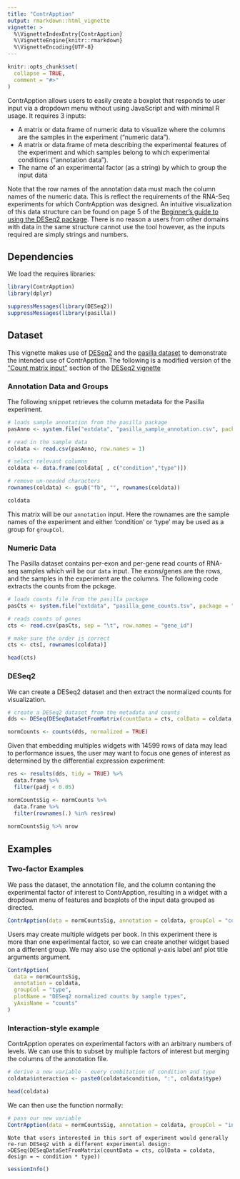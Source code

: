 ```yaml
---
title: "ContrApption"
output: rmarkdown::html_vignette
vignette: >
  %\VignetteIndexEntry{ContrApption}
  %\VignetteEngine{knitr::rmarkdown}
  %\VignetteEncoding{UTF-8}
---
```


```r
knitr::opts_chunk$set(
  collapse = TRUE,
  comment = "#>"
)
```



ContrApption allows users to easily create a boxplot that responds to user input via a dropdown menu without using JavaScript and with minimal R usage. It requires 3 inputs:

  * A matrix or data.frame of numeric data to visualize where the columns are the samples in the experiment ("numeric data").
  * A matrix or data.frame of meta describing the experimental features of the experiment and which samples
  belong to which experimental conditions ("annotation data").
  * The name of an experimental factor (as a string) by which to group the input data
    
Note that the row names of the annotation data must mach the column names of the numeric data. This is reflect the requirements of the RNA-Seq
experiments for which ContrApption was designed. An intuitive visualization of this data structure can be found on page 5 of the [Beginner’s guide to using the DESeq2 package](https://bioc.ism.ac.jp/packages/2.14/bioc/vignettes/DESeq2/inst/doc/beginner.pdf). There is no reason a users from other domains with data in the same structure cannot use the tool however, as the inputs required are simply strings and numbers.

## Dependencies

We load the requires libraries:

```r

library(ContrApption)
library(dplyr)

suppressMessages(library(DESeq2))
suppressMessages(library(pasilla))
```

## Dataset

This vignette makes use of [DESeq2](https://bioconductor.org/packages/release/bioc/html/DESeq2.html) and the [pasilla dataset](https://bioconductor.org/packages/release/data/experiment/html/pasilla.html) to demonstrate the intended use of ContrApption. The following is a modified version of the ["Count matrix input"](http://bioconductor.org/packages/release/bioc/vignettes/DESeq2/inst/doc/DESeq2.html#quick-start) section of the [DESeq2 vignette](http://bioconductor.org/packages/release/bioc/vignettes/DESeq2/inst/doc/DESeq2.html) 

### Annotation Data and Groups

The following snippet retrieves the column metadata for the Pasilla experiment.

```R

# loads sample annotation from the pasilla package
pasAnno <- system.file("extdata", "pasilla_sample_annotation.csv", package = "pasilla", mustWork = TRUE)

# read in the sample data
coldata <- read.csv(pasAnno, row.names = 1)

# select relevant columns
coldata <- data.frame(coldata[ , c("condition","type")])

# remove un-needed characters
rownames(coldata) <- gsub("fb", "", rownames(coldata))

coldata
```

This matrix will be our `annotation` input. Here the rownames are the sample names of the experiment and either 'condition' or 'type' may be used as a group for `groupCol`.

### Numeric Data

The Pasilla dataset contains per-exon and per-gene read counts of RNA-seq samples which will be our `data` input. The exons/genes are the rows, and the samples in the experiment are the columns. The following code extracts the counts from the pckage.

```R

# loads counts file from the pasilla package 
pasCts <- system.file("extdata", "pasilla_gene_counts.tsv", package = "pasilla", mustWork = TRUE)

# reads counts of genes
cts <- read.csv(pasCts, sep = "\t", row.names = "gene_id")

# make sure the order is correct
cts <- cts[, rownames(coldata)]

head(cts)
```

### DESeq2

We can create a DESeq2 dataset and then extract the normalized counts for visualization.

```R

# create a DESeq2 dataset from the metadata and counts
dds <- DESeq(DESeqDataSetFromMatrix(countData = cts, colData = coldata, design = ~ condition))

normCounts <- counts(dds, normalized = TRUE)
```

Given that embedding multiples widgets with 14599 rows of data may lead to performance issues, the user may want to focus one genes of interest as determined by the differential expression experiment:

```R

res <- results(dds, tidy = TRUE) %>% 
  data.frame %>% 
  filter(padj < 0.05)

normCountsSig <- normCounts %>%
  data.frame %>% 
  filter(rownames(.) %in% res$row)
  
normCountsSig %>% nrow
```

## Examples

### Two-factor Examples

We pass the dataset, the annotation file, and the column contaning the experimental factor of interest to ContrApption, resulting in a widget with a dropdown menu of features and boxplots of the input data grouped as directed. 

```R

ContrApption(data = normCountsSig, annotation = coldata, groupCol = "condition")
```


Users may create multiple widgets per book. In this experiment there is more than one experimental factor, so we can create another widget based on a different group. We may also use the optional y-axis label anf plot title arguments argument.

```R

ContrApption(
  data = normCountsSig,
  annotation = coldata,
  groupCol = "type",
  plotName = "DESeq2 normalized counts by sample types",
  yAxisName = "counts"
)
```

### Interaction-style example

ContrApption operates on experimental factors with an arbitrary numbers of levels. We can use this to subset by multiple factors of interest but merging the columns of the annotation file.

```R

# derive a new variable - every combitation of condition and type
coldata$interaction <- paste0(coldata$condition, ":", coldata$type)

head(coldata)
```

We can then use the function normally:

```R

# pass our new variable
ContrApption(data = normCountsSig, annotation = coldata, groupCol = "interaction")
```

    Note that users interested in this sort of experiment would generally re-run DESeq2 with a different experimental design: 
    >DESeq(DESeqDataSetFromMatrix(countData = cts, colData = coldata, design = ~ condition * type))

```R

sessionInfo()
```

